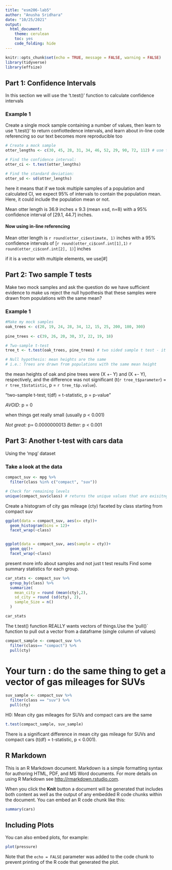 ```yaml
---
title: "esm206-lab5"
author: "Anusha Sridhara"
date: "10/25/2021"
output: 
  html_document: 
    theme: cerulean
    toc: yes
    code_folding: hide
---
```


```r
knitr::opts_chunk$set(echo = TRUE, message = FALSE, warning = FALSE)
library(tidyverse)
library(effsize)
```

## Part 1: Confidence Intervals

In this section we will use the 't.test()' function to calculate confidence intervals 

### Example 1

Create a single mock sample containing a number of values, then learn to use 't.test()' to return confiottedence intervals, and learn about in-line code referencing so our text becomes more reproducible too

```r
# Create a mock sample
otter_lengths <- c(30, 45, 28, 31, 34, 46, 52, 29, 90, 72, 112) # use t as sample size is too small, not Z distribution

# Find the confidence interval: 
otter_ci <- t.test(otter_lengths)

# Find the standard deviation:
otter_sd <- sd(otter_lengths)

```
here it means that if we took multiple samples of a population and calculated CI, we expect 95% of intervals to contain the population mean. Here, it could include the population mean or not. 

Mean otter length is 36.9 inches $\pm$ 9.3 (mean $\pm$sd, n=8) with a 95% confidence interval of [29.1, 44.7] inches. 

#### Now using in-line referencing 

Mean otter length is `r round(otter_ci$estimate, 1)` inches with a 95% confidence intervals of [`r round(otter_ci$conf.int[1],1)` `r round(otter_ci$conf.int[2], 1)`] inches

if it is a vector with multiple elements, we use[#]

## Part 2: Two sample T tests

Make two mock samples and ask the question do we have sufficient evidence to make us reject the null hypothesis that these samples were drawn from populations with the same mean?


### Example 1
```r
#Make my mock samples
oak_trees <- c(20, 19, 24, 28, 34, 12, 15, 25, 200, 180, 300)
  
pine_trees <- c(39, 26, 20, 30, 37, 22, 19, 18)

# Two-sample t-test
tree_t <- t.test(oak_trees, pine_trees) # two sided sample t test - it is only asking are they different enough in either directions for me to reject the null hypothesis

# Null hypothesis: mean heights are the same
# i.e.: Trees are drawn from populations with the same mean height
```

the mean heights of oak and pine trees were (X +- Y) and (X +- Y), respectively, and the difference was not significant (t(`r tree_t$parameter`) = `r tree_t$statistic`, p = `r tree_t$p.value`).

"two-sample t-test; t(df) = t-statistic, p = p-value"

*AVOID*: p = 0

when things get really small (usually p < 0.001)

*Not great:* p= 0.0000000013
*Better:* p < 0.001

## Part 3: Another t-test with cars data

Using the 'mpg' dataset

### Take a look at the data

```r
compact_suv <- mpg %>% 
  filter(class %in% c("compact", "suv"))

# Check for remaining levels 
unique(compact_suv$class) # returns the unique values that are exisitng in the file - only compact and suv groups of data are there 
```

Create a histogram of city gas mileage (cty) faceted by class starting from compact suv
```r
ggplot(data = compact_suv, aes(x= cty))+
  geom_histogram(bins = 12)+
  facet_wrap(~class)


ggplot(data = compact_suv, aes(sample = cty))+
  geom_qq()+
  facet_wrap(~class)
```

present more info about samples and not just t test results
Find some summary statistics for each group.
```r
car_stats <- compact_suv %>% 
  group_by(class) %>% 
  summarize(
    mean_city = round (mean(cty),2),
    sd_city = round (sd(cty), 2),
    sample_Size = n()
  )

car_stats
```

The t.test() function REALLY wants vectors of things.Use the 'pull()` function to pull out a vector from a dataframe (single column of values)

```r
compact_sample <- compact_suv %>% 
  filter(class== "compact") %>% 
  pull(cty)
```

# Your turn : do the same thing to get a vector of gas mileages for SUVs
```r
suv_sample <- compact_suv %>% 
  filter(class == "suv") %>% 
  pull(cty)
```

H0: Mean city gas mileages for SUVs and compact cars are the same
```r
t.test(compact_sample, suv_sample)
```
There is a significant difference in mean city gas mileage for SUVs and compact cars (t(df) = t-statistic, p < 0.001).


























## R Markdown

This is an R Markdown document. Markdown is a simple formatting syntax for authoring HTML, PDF, and MS Word documents. For more details on using R Markdown see <http://rmarkdown.rstudio.com>.

When you click the **Knit** button a document will be generated that includes both content as well as the output of any embedded R code chunks within the document. You can embed an R code chunk like this:

```r
summary(cars)
```

## Including Plots

You can also embed plots, for example:

```r
plot(pressure)
```

Note that the `echo = FALSE` parameter was added to the code chunk to prevent printing of the R code that generated the plot.
